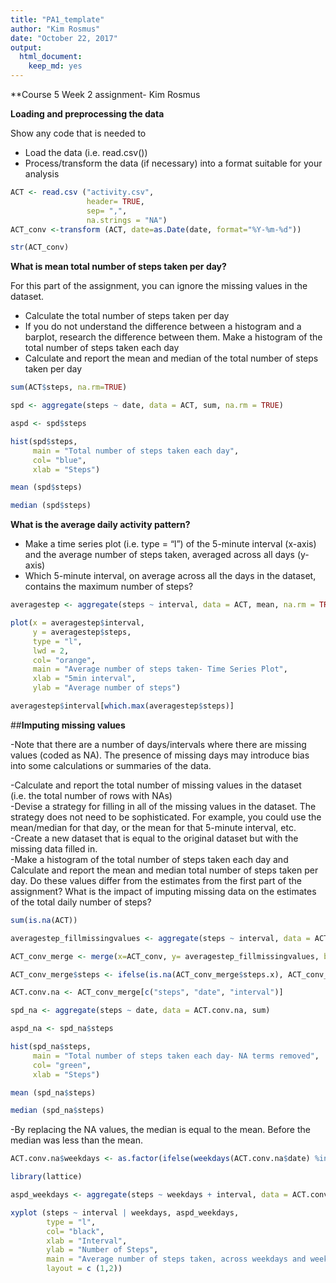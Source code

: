 ---
title: "PA1_template"
author: "Kim Rosmus"
date: "October 22, 2017"
output: 
  html_document: 
    keep_md: yes
---

**Course 5 Week 2 assignment- Kim Rosmus  

**Loading and preprocessing the data**

Show any code that is needed to  

- Load the data (i.e. read.csv())
- Process/transform the data (if necessary) into a format suitable for your analysis


```{r}

ACT <- read.csv ("activity.csv",  
                 header= TRUE,  
                 sep= ",",  
                 na.strings = "NA")  
ACT_conv <-transform (ACT, date=as.Date(date, format="%Y-%m-%d")) 

str(ACT_conv)
```
**What is mean total number of steps taken per day?**

For this part of the assignment, you can ignore the missing values in the dataset.  

- Calculate the total number of steps taken per day
- If you do not understand the difference between a histogram and a barplot, research the difference between them. Make a histogram of the total number of steps taken each day
- Calculate and report the mean and median of the total number of steps taken per day  
```{r}
sum(ACT$steps, na.rm=TRUE)  

spd <- aggregate(steps ~ date, data = ACT, sum, na.rm = TRUE)  

aspd <- spd$steps  

hist(spd$steps,  
     main = "Total number of steps taken each day",  
     col= "blue",   
     xlab = "Steps")    

mean (spd$steps)  

median (spd$steps)  
```
**What is the average daily activity pattern?**  

- Make a time series plot (i.e. type = "l") of the 5-minute interval (x-axis) and the average number of steps taken, averaged across all days (y-axis)  
- Which 5-minute interval, on average across all the days in the dataset, contains the maximum number of steps?  
```{r}
averagestep <- aggregate(steps ~ interval, data = ACT, mean, na.rm = TRUE)  

plot(x = averagestep$interval,   
     y = averagestep$steps,   
     type = "l",  
     lwd = 2,  
     col= "orange",  
     main = "Average number of steps taken- Time Series Plot",  
     xlab = "5min interval",  
     ylab = "Average number of steps")  

averagestep$interval[which.max(averagestep$steps)]  
```
##**Imputing missing values**

-Note that there are a number of days/intervals where there are missing values (coded as NA). The presence of missing days may introduce bias into some calculations or summaries of the data.  

-Calculate and report the total number of missing values in the dataset (i.e. the total number of rows with NAs)  
-Devise a strategy for filling in all of the missing values in the dataset. The strategy does not need to be sophisticated. For example, you could use the mean/median for that day, or the mean for that 5-minute interval, etc.  
-Create a new dataset that is equal to the original dataset but with the missing data filled in.  
-Make a histogram of the total number of steps taken each day and Calculate and report the mean and median total number of steps taken per day. Do these values differ from the estimates from the first part of the assignment? What is the impact of imputing missing data on the estimates of the total daily number of steps?  
```{r}
sum(is.na(ACT))  

averagestep_fillmissingvalues <- aggregate(steps ~ interval, data = ACT_conv, mean)   

ACT_conv_merge <- merge(x=ACT_conv, y= averagestep_fillmissingvalues, by = "interval")  

ACT_conv_merge$steps <- ifelse(is.na(ACT_conv_merge$steps.x), ACT_conv_merge$steps.y, ACT_conv_merge$steps.x)  

ACT.conv.na <- ACT_conv_merge[c("steps", "date", "interval")]  

spd_na <- aggregate(steps ~ date, data = ACT.conv.na, sum)  

aspd_na <- spd_na$steps  

hist(spd_na$steps,  
     main = "Total number of steps taken each day- NA terms removed",  
     col= "green",   
     xlab = "Steps")    

mean (spd_na$steps)  

median (spd_na$steps)
```

-By replacing the NA values, the median is equal to the mean. Before the median was less than the mean.  
```{r}
ACT.conv.na$weekdays <- as.factor(ifelse(weekdays(ACT.conv.na$date) %in% c("Saturday", "Sunday"), "weekend", "weekdays"))

library(lattice)

aspd_weekdays <- aggregate(steps ~ weekdays + interval, data = ACT.conv.na, mean)  

xyplot (steps ~ interval | weekdays, aspd_weekdays,
        type = "l",
        col= "black",
        xlab = "Interval",
        ylab = "Number of Steps",
        main = "Average number of steps taken, across weekdays and weekends",
        layout = c (1,2))
```


